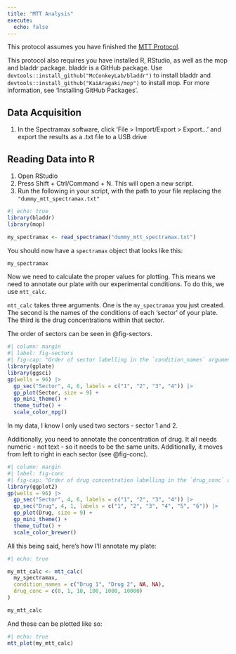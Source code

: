 ```yaml
---
title: "MTT Analysis"
execute: 
  echo: false
---
```



:::{.callout-note}
This protocol assumes you have finished the [MTT Protocol](#sec-mtt-assay).

This protocol also requires you have installed R, RStudio, as well as the mop and bladdr package. bladdr is a GitHub package. Use `devtools::install_github("McConkeyLab/bladdr")` to install bladdr and `devtools::install_github("KaiAragaki/mop")` to install mop. For more information, see 'Installing GitHub Packages'.
:::

## Data Acquisition
1. In the Spectramax software, click 'File > Import/Export > Export...' and export the results as a .txt file to a USB drive

## Reading Data into R
1. Open RStudio
2. Press Shift + Ctrl/Command + N. This will open a new script.
3. Run the following in your script, with the path to your file replacing the `"dummy_mtt_spectramax.txt"`

```r
#| echo: true
library(bladdr)
library(mop)

my_spectramax <- read_spectramax("dummy_mtt_spectramax.txt")
```

You should now have a `spectramax` object that looks like this:
```r
my_spectramax
```


Now we need to calculate the proper values for plotting. This means we need to annotate our plate with our experimental conditions. To do this, we use `mtt_calc`.

`mtt_calc` takes three arguments. One is the `my_spectramax` you just created. The second is the names of the conditions of each 'sector' of your plate. The third is the drug concentrations within that sector.

The order of sectors can be seen in @fig-sectors.
```r
#| column: margin
#| label: fig-sectors
#| fig-cap: "Order of sector labelling in the `condition_names` argument"
library(gplate)
library(ggsci)
gp(wells = 96) |> 
  gp_sec("Sector", 4, 6, labels = c("1", "2", "3", "4")) |> 
  gp_plot(Sector, size = 9) +
  gp_mini_theme() +
  theme_tufte() + 
  scale_color_npg()
```

In my data, I know I only used two sectors - sector 1 and 2.

Additionally, you need to annotate the concentration of drug. It all needs numeric - not text - so it needs to be the same units. Additionally, it moves from left to right in each sector (see @fig-conc).

```r
#| column: margin
#| label: fig-conc
#| fig-cap: "Order of drug concentration labelling in the `drug_conc` argument"
library(ggplot2)
gp(wells = 96) |> 
  gp_sec("Sector", 4, 6, labels = c("1", "2", "3", "4")) |> 
  gp_sec("Drug", 4, 1, labels = c("1", "2", "3", "4", "5", "6")) |> 
  gp_plot(Drug, size = 9) +
  gp_mini_theme() +
  theme_tufte() +
  scale_color_brewer()
```

All this being said, here's how I'll annotate my plate:

```r
#| echo: true

my_mtt_calc <- mtt_calc(
  my_spectramax, 
  condition_names = c("Drug 1", "Drug 2", NA, NA),
  drug_conc = c(0, 1, 10, 100, 1000, 10000)
)

my_mtt_calc
```

And these can be plotted like so:

```r
#| echo: true
mtt_plot(my_mtt_calc)
```

